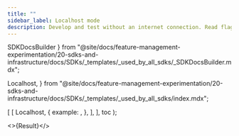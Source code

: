 ```yaml
---
title: ""
sidebar_label: Localhost mode
description: Develop and test without an internet connection. Read flag and segment definitions from a file.
---
```


  SDKDocsBuilder
} from "@site/docs/feature-management-experimentation/20-sdks-and-infrastructure/docs/SDKs/_templates/_used_by_all_sdks/_SDKDocsBuilder.mdx";

  Localhost,
} from "@site/docs/feature-management-experimentation/20-sdks-and-infrastructure/docs/SDKs/_templates/_used_by_all_sdks/index.mdx";




  [
    [
      Localhost,
      {
        example: <LocalhostMode />,
      },
    ],
  ],
  toc
);

<>{Result}</>